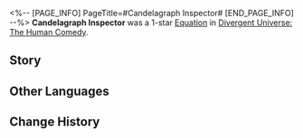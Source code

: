 <%-- [PAGE_INFO]
PageTitle=#Candelagraph Inspector#
[END_PAGE_INFO] --%>
{{Removed|Equation}}
{{Equation Infobox
|period   = The Human Comedy
|rarity   = 1
|path1    = Erudition*3
|path2    = Remembrance*2
|effect   = When characters use their Ultimate, for each {{Color|h|10}} Energy consumed, increases ATK by {{Color|h|4%}} and Effect Hit Rate by {{Color|h|2%}}. This effect can stack up to {{Color|h|20}} times, lasting for {{Color|h|2}} turn(s). Each time an Ultimate is used, it will be considered as having consumed at least {{Color|h|80}} Energy.
|mentions = 
}}
'''Candelagraph Inspector''' was a 1-star [[Divergent Universe: The Human Comedy/Equations|Equation]] in [[Divergent Universe: The Human Comedy]].

==Story==
{{Description|How do you discern the right or wrong of words? Through impeccable logic, concise statements, non-fluffy wordplay, and the callbacks to memoria. The realm of History Fictionology is not the only one that plays at the manipulation of history. Hidden agendas, scandals, the butchery of civilization, and forgeries &mdash; not only do they distort the past, but also alter the very present.<br /><br />The coroner of time meticulously follows the trails of fabrication. You dissect its remnants, a torrent of memoria oozing from the slices, revealing evidence under the scrutinizing lens. The detective then reaches a conclusion: The cause of death is a coup d'état, orchestrated through a deal, with semantic manipulation as the murder weapon and the preservation of Isthmian Confederation's legitimacy as the motive.<br /><br />History is intertwined, yet riddled with gaps. Through all the irrationalities, the true ending will emerge like a hidden gem.}}
<!--
==Gameplay Notes==
* 
-->
==Other Languages==
{{Other Languages
|en   = Candelagraph Inspector
|zhs  = 烛墨校验员
|zht  = 燭墨校驗員
|ja   = {{Rubi|燭炭|しょくたん}}の{{Rubi|点検者|てんけんしゃ}}
|ko   = 캔들 점검자
|es   = Inspector candelógrafo
|fr   = Inspecteur candélagraphe
|ru   = Смотритель учения свечей
|th   = ผู้ตรวจสอบสิ่งพิมพ์
|vi   = Người Kiểm Tra Candelagraphos
|de   = Candelagraph-Kontrolleur
|id   = Candelagraph Inspector
|pt   = Inspetor de Candelgraphos
}}

==Change History==
{{Change History|2.7}}